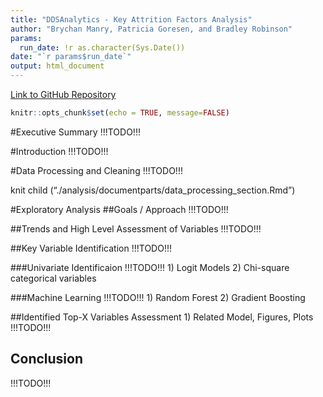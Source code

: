 ```yaml
---
title: "DDSAnalytics - Key Attrition Factors Analysis"
author: "Brychan Manry, Patricia Goresen, and Bradley Robinson"
params:
  run_date: !r as.character(Sys.Date())
date: "`r params$run_date`"
output: html_document
---
```

[Link to GitHub Repository](https://github.com/bmanry13/case_study_2)

```r
knitr::opts_chunk$set(echo = TRUE, message=FALSE)
```

#Executive Summary
!!!TODO!!!

#Introduction 
!!!TODO!!!

#Data Processing and Cleaning
!!!TODO!!!

knit child ("./analysis/documentparts/data_processing_section.Rmd")
 
#Exploratory Analysis
##Goals / Approach
!!!TODO!!!

##Trends and High Level Assessment of Variables
!!!TODO!!!

##Key Variable Identification
!!!TODO!!!

###Univariate Identificaion
!!!TODO!!!
1) Logit Models
2) Chi-square categorical variables

###Machine Learning
!!!TODO!!!
1) Random Forest
2) Gradient Boosting

##Identified Top-X Variables Assessment
1) Related Model, Figures, Plots
!!!TODO!!!

## Conclusion
!!!TODO!!!



 